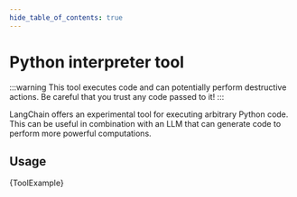 ```yaml
---
hide_table_of_contents: true
---
```



# Python interpreter tool

:::warning
This tool executes code and can potentially perform destructive actions. Be careful that you trust any code passed to it!
:::

LangChain offers an experimental tool for executing arbitrary Python code.
This can be useful in combination with an LLM that can generate code to perform more powerful computations.

## Usage


<CodeBlock language="typescript">{ToolExample}</CodeBlock>
